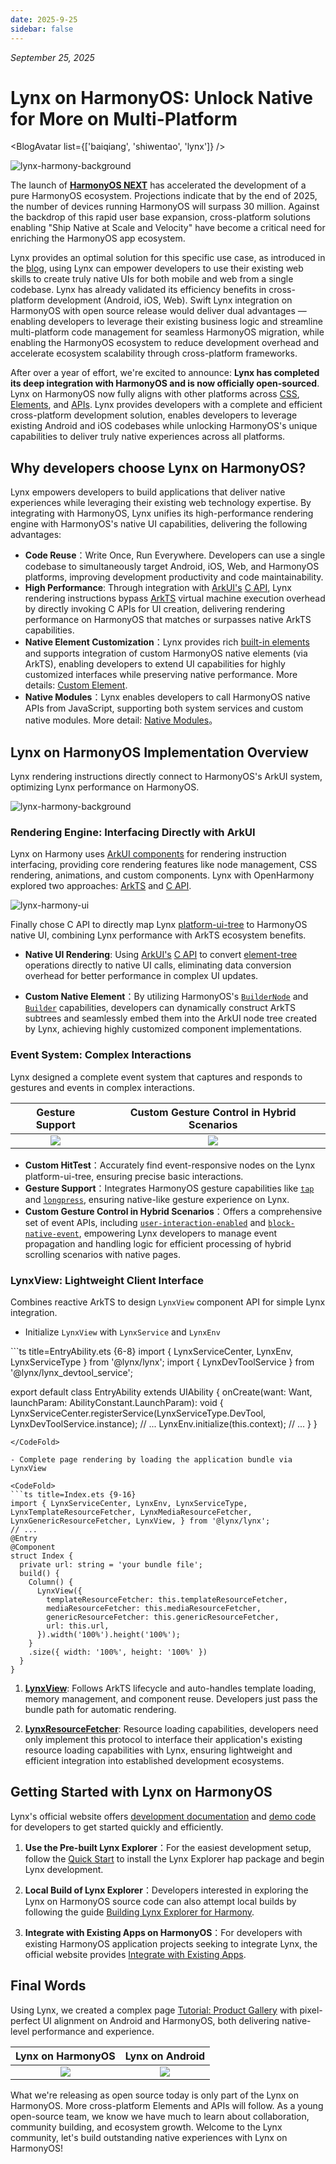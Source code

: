 ```yaml
---
date: 2025-9-25
sidebar: false
---
```



_September 25, 2025_

# Lynx on HarmonyOS: Unlock Native for More on Multi-Platform

<BlogAvatar list={['baiqiang', 'shiwentao', 'lynx']} />

![lynx-harmony-background](https://lf-lynx.tiktok-cdns.com/obj/lynx-artifacts-oss-sg/lynx-website/assets/blog/lynx-harmony/lynx-harmony-background1.png)

The launch of [**HarmonyOS NEXT**](https://consumer.huawei.com/cn/harmonyos-next/) has accelerated the development of a pure HarmonyOS ecosystem. Projections indicate that by the end of 2025, the number of devices running HarmonyOS will surpass 30 million. Against the backdrop of this rapid user base expansion, cross-platform solutions enabling "Ship Native at Scale and Velocity" have become a critical need for enriching the HarmonyOS app ecosystem.

Lynx provides an optimal solution for this specific use case, as introduced in the [blog](/blog/lynx-unlock-native-for-more.html), using Lynx can empower developers to use their existing web skills to create truly native UIs for both mobile and web from a single codebase. Lynx has already validated its efficiency benefits in cross-platform development (Android, iOS, Web). Swift Lynx integration on HarmonyOS with open source release would deliver dual advantages — enabling developers to leverage their existing business logic and streamline multi-platform code management for seamless HarmonyOS migration, while enabling the HarmonyOS ecosystem to reduce development overhead and accelerate ecosystem scalability through cross-platform frameworks.

After over a year of effort, we're excited to announce: **Lynx has completed its deep integration with HarmonyOS and is now officially open-sourced**. Lynx on HarmonyOS now fully aligns with other platforms across [CSS](/guide/ui/styling.html), [Elements](/api/elements/built-in/view.html), and [APIs](/api/index.html). Lynx provides developers with a complete and efficient cross-platform development solution, enables developers to leverage existing Android and iOS codebases while unlocking HarmonyOS's unique capabilities to deliver truly native experiences across all platforms.

## Why developers choose Lynx on HarmonyOS?

Lynx empowers developers to build applications that deliver native experiences while leveraging their existing web technology expertise. By integrating with HarmonyOS, Lynx unifies its high-performance rendering engine with HarmonyOS's native UI capabilities, delivering the following advantages:

- **Code Reuse**：Write Once, Run Everywhere. Developers can use a single codebase to simultaneously target Android, iOS, Web, and HarmonyOS platforms, improving development productivity and code maintainability.
- **High Performance**: Through integration with [ArkUI's](https://developer.huawei.com/consumer/cn/doc/harmonyos-guides/arkui-overview) [C API](https://developer.huawei.com/consumer/cn/doc/harmonyos-guides/ndk-build-ui-overview), Lynx rendering instructions bypass [ArkTS](https://developer.huawei.com/consumer/cn/doc/harmonyos-guides/arkts-overview) virtual machine execution overhead by directly invoking C APIs for UI creation, delivering rendering performance on HarmonyOS that matches or surpasses native ArkTS capabilities.
- **Native Element Customization**：Lynx provides rich [built-in elements](https://lynxjs.org/api/elements/built-in/view.html) and supports integration of custom HarmonyOS native elements (via ArkTS), enabling developers to extend UI capabilities for highly customized interfaces while preserving native performance. More details: [Custom Element](/guide/custom-native-component.html#platform=harmony).
- **Native Modules**：Lynx enables developers to call HarmonyOS native APIs from JavaScript, supporting both system services and custom native modules. More detail: [Native Modules](/guide/use-native-modules.html#platform=harmony)。

## Lynx on HarmonyOS Implementation Overview

Lynx rendering instructions directly connect to HarmonyOS's ArkUI system, optimizing Lynx performance on HarmonyOS.

![lynx-harmony-background](https://lf-lynx.tiktok-cdns.com/obj/lynx-artifacts-oss-sg/lynx-website/assets/blog/lynx-harmony/lynx-harmony-impl.png)

### Rendering Engine: Interfacing Directly with ArkUI

Lynx on Harmony uses [ArkUI components](https://developer.huawei.com/consumer/cn/doc/harmonyos-guides/arkui-overview) for rendering instruction interfacing, providing core rendering features like node management, CSS rendering, animations, and custom components. Lynx with OpenHarmony explored two approaches: [ArkTS](https://developer.huawei.com/consumer/cn/doc/harmonyos-guides/arkts-ui-development-overview) and [C API](https://developer.huawei.com/consumer/cn/doc/harmonyos-guides/ndk-build-ui-overview).

![lynx-harmony-ui](https://lf-lynx.tiktok-cdns.com/obj/lynx-artifacts-oss-sg/lynx-website/assets/blog/lynx-harmony/lynx-harmony-ui.png)

Finally chose C API to directly map Lynx [platform-ui-tree](https://lynxjs.org/guide/spec.html#platform-ui-tree) to HarmonyOS native UI, combining Lynx performance with ArkTS ecosystem benefits.

- **Native UI Rendering**: Using [ArkUI's](https://developer.huawei.com/consumer/cn/doc/harmonyos-guides/arkui-overview) [C API](https://developer.huawei.com/consumer/cn/doc/harmonyos-guides/ndk-build-ui-overview) to convert [element-tree](https://lynxjs.org/guide/spec.html#element-tree) operations directly to native UI calls, eliminating data conversion overhead for better performance in complex UI updates.

- **Custom Native Element**：By utilizing HarmonyOS's [`BuilderNode`](https://developer.huawei.com/consumer/cn/doc/harmonyos-guides/arkts-user-defined-arktsnode-buildernode) and [`Builder`](https://developer.huawei.com/consumer/cn/doc/harmonyos-guides/arkts-builder) capabilities, developers can dynamically construct ArkTS subtrees and seamlessly embed them into the ArkUI node tree created by Lynx, achieving highly customized component implementations.

### Event System: Complex Interactions

Lynx designed a complete event system that captures and responds to gestures and events in complex interactions.

<table
  rules="none"
  align="center"
  width="100%"
  style={{ tableLayout: 'fixed' }}
>
  <thead align="center">
    <th colSpan={1}>
      <span style={{ fontWeight: 'bold' }}>
        Gesture Support
      </span>
    </th>
    <th colSpan={1}>
      <span style={{ fontWeight: 'bold' }}>
        Custom Gesture Control in Hybrid Scenarios
      </span>
    </th>
  </thead>
  <tr >
    <td style={{ padding: '15px 0 15px 15px' }}>
      <center>
        <img
          src="https://lf-lynx.tiktok-cdns.com/obj/lynx-artifacts-oss-sg/lynx-website/assets/blog/lynx-harmony/base-event.gif"
          style={{ width: '200px',height:'380px',aspectRatio: '1/1' }}
        />
      </center>
    </td>
  <td style={{ padding: '15px 0 15px 15px' }}>
      <center>
        <img
          src="https://lf-lynx.tiktok-cdns.com/obj/lynx-artifacts-oss-sg/lynx-website/assets/blog/lynx-harmony/complex-event.gif"
          style={{ width: '200px',height:'380px',aspectRatio: '1/1' }}
        />
      </center>
    </td>
  </tr>
</table>

- **Custom HitTest**：Accurately find event-responsive nodes on the Lynx platform-ui-tree, ensuring precise basic interactions.
- **Gesture Support**：Integrates HarmonyOS gesture capabilities like [`tap`](https://lynxjs.org/api/lynx-api/event/touch-event#tap) and [`longpress`](https://lynxjs.org/api/lynx-api/event/touch-event#longpress), ensuring native-like gesture experience on Lynx.
- **Custom Gesture Control in Hybrid Scenarios**：Offers a comprehensive set of event APIs, including [`user-interaction-enabled`](https://lynxjs.org/api/elements/built-in/view.html#user-interaction-enabled)  and [`block-native-event`](https://lynxjs.org/api/elements/built-in/view.html#block-native-event), empowering Lynx developers to manage event propagation and handling logic for efficient processing of hybrid scrolling scenarios with native pages.


### LynxView: Lightweight Client Interface

Combines reactive ArkTS to design `LynxView` component API for simple Lynx integration.

- Initialize `LynxView` with `LynxService` and `LynxEnv` 
<CodeFold>
```ts title=EntryAbility.ets {6-8}
import { LynxServiceCenter, LynxEnv, LynxServiceType } from '@lynx/lynx';
import { LynxDevToolService } from '@lynx/lynx_devtool_service';

export default class EntryAbility extends UIAbility {
  onCreate(want: Want, launchParam: AbilityConstant.LaunchParam): void {
    LynxServiceCenter.registerService(LynxServiceType.DevTool, LynxDevToolService.instance);
    // ...
    LynxEnv.initialize(this.context);
    // ...
  }
}
```
</CodeFold>

- Complete page rendering by loading the application bundle via LynxView

<CodeFold>
```ts title=Index.ets {9-16}
import { LynxServiceCenter, LynxEnv, LynxServiceType, LynxTemplateResourceFetcher, LynxMediaResourceFetcher, LynxGenericResourceFetcher, LynxView, } from '@lynx/lynx';
// ...
@Entry
@Component
struct Index {
  private url: string = 'your bundle file';
  build() {
    Column() {
      LynxView({
        templateResourceFetcher: this.templateResourceFetcher,
        mediaResourceFetcher: this.mediaResourceFetcher,
        genericResourceFetcher: this.genericResourceFetcher,
        url: this.url,
      }).width('100%').height('100%');
    }
    .size({ width: '100%', height: '100%' })
  }
}
````
</CodeFold>

1. **[LynxView](/api/lynx-native-api/lynx-view/load-template.html#harmony)**: Follows ArkTS lifecycle and auto-handles template loading, memory management, and component reuse. Developers just pass the bundle path for automatic rendering.

1. **[LynxResourceFetcher](/api/lynx-native-api/lynx-generic-resource-fetcher/fetch-resource.html#harmony)**: Resource loading capabilities, developers need only implement this protocol to interface their application's existing resource loading capabilities with Lynx, ensuring lightweight and efficient integration into established development ecosystems.


## Getting Started with Lynx on HarmonyOS

Lynx's official website offers [development documentation](/guide/start/integrate-with-existing-apps.html#platform=harmony) and [demo code](https://github.com/lynx-family/integrating-lynx-demo-projects/tree/main/harmony/HarmonyEmptyProject) for developers to get started quickly and efficiently.

1. **Use the Pre-built Lynx Explorer**：For the easiest development setup, follow the [Quick Start](/guide/start/quick-start.html) to install the Lynx Explorer hap package and begin Lynx development.

1. **Local Build of Lynx Explorer**：Developers interested in exploring the Lynx on HarmonyOS source code can also attempt local builds by following the guide [Building Lynx Explorer for Harmony](https://github.com/lynx-family/lynx/tree/develop/explorer/harmony).

1. **Integrate with Existing Apps on HarmonyOS**：For developers with existing HarmonyOS application projects seeking to integrate Lynx, the official website provides [Integrate with Existing Apps](/guide/start/integrate-with-existing-apps.html#platform=harmony).

## Final Words
Using Lynx, we created a complex page [Tutorial: Product Gallery](/guide/start/tutorial-gallery.html) with pixel-perfect UI alignment on Android and HarmonyOS, both delivering native-level performance and experience.

<table
  rules="none"
  align="center"
  width="100%"
  style={{ tableLayout: 'fixed' }}
>
  <thead align="center">
    <th colSpan={1}>
      <span style={{ fontWeight: 'bold' }}>
        Lynx on HarmonyOS
      </span>
    </th>
    <th colSpan={1}>
      <span style={{ fontWeight: 'bold' }}>
        Lynx on Android
      </span>
    </th>
  </thead>
  <tr >
    <td style={{ padding: '15px 0 15px 15px' }}>
      <center>
        <img
          loop="infinite"
          src="https://lf-lynx.tiktok-cdns.com/obj/lynx-artifacts-oss-sg/lynx-website/assets/blog/lynx-harmony/harmony-iFR.gif"
          style={{ width: '200px',height:'380px',aspectRatio: '1/1' }}
        />
      </center>
    </td>
  <td style={{ padding: '15px 0 15px 15px' }}>
      <center>
        <img
          loop="infinite"
          src="https://lf-lynx.tiktok-cdns.com/obj/lynx-artifacts-oss-sg/lynx-website/assets/blog/lynx-harmony/iFR.gif"
          style={{ width: '200px',height:'380px',aspectRatio: '1/1' }}
        />
      </center>
    </td>

  </tr>
</table>

What we're releasing as open source today is only part of the Lynx on HarmonyOS. More cross-platform Elements and APIs will follow. As a young open-source team, we know we have much to learn about collaboration, community building, and ecosystem growth. Welcome to the Lynx community, let's build outstanding native experiences with Lynx on HarmonyOS!
